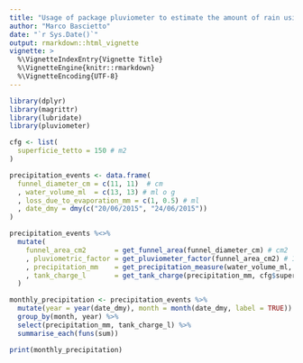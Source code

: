```yaml
---
title: "Usage of package pluviometer to estimate the amount of rain using a home-made pluviometer"
author: "Marco Bascietto"
date: "`r Sys.Date()`"
output: rmarkdown::html_vignette
vignette: >
  %\VignetteIndexEntry{Vignette Title}
  %\VignetteEngine{knitr::rmarkdown}
  %\VignetteEncoding{UTF-8}
---
```


```r
library(dplyr)
library(magrittr)
library(lubridate)
library(pluviometer)

cfg <- list(
  superficie_tetto = 150 # m2
)

precipitation_events <- data.frame(
  funnel_diameter_cm = c(11, 11)  # cm
  , water_volume_ml  = c(13, 13) # ml o g
  , loss_due_to_evaporation_mm = c(1, 0.5) # ml
  , date_dmy = dmy(c("20/06/2015", "24/06/2015"))
)

precipitation_events %<>%
  mutate(
    funnel_area_cm2       = get_funnel_area(funnel_diameter_cm) # cm2
    , pluviometric_factor = get_pluviometer_factor(funnel_area_cm2) # 1/m2
    , precipitation_mm    = get_precipitation_measure(water_volume_ml, pluviometric_factor) # ml o l/m2
    , tank_charge_l       = get_tank_charge(precipitation_mm, cfg$superficie_tetto, loss_due_to_evaporation_mm) # l
  )

monthly_precipitation <- precipitation_events %>%
  mutate(year = year(date_dmy), month = month(date_dmy, label = TRUE)) %>%
  group_by(month, year) %>%
  select(precipitation_mm, tank_charge_l) %>%
  summarise_each(funs(sum))

print(monthly_precipitation)
```
